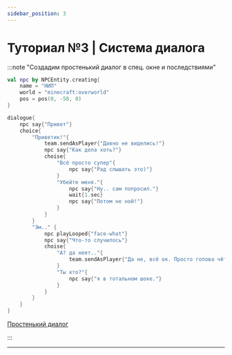 ```yaml
---
sidebar_position: 3
---
```


# Туториал №3 | Система диалога

:::note "Создадим простенький диалог в спец. окне и последствиями"

```kts
val npc by NPCEntity.creating{
    name = "НИП"
    world = "minecraft:overworld"
    pos = pos(0, -58, 0)
}

dialogue{
    npc say{"Привет"}
	choiсe{
		"Приветик!"{
			team.sendAsPlayer{"Давно не виделись!"}
			npc say{"Как дела хоть?"}
			choise{
				"Всё просто супер"{
					npc say{"Рад слышать это)"}
				}
				"Убейте меня."{
					npc say{"Ну.. сам попросил."}
					wait{1.sec}
					npc say{"Потом не ной!"}
				}
			}
		}
		"Эм.." {
			npc playLooped{"face-what"}
			npc say{"Что-то случилось"}
			choise{
				"А? да неет.."{
					team.sendAsPlayer{"Да не, всё ок. Просто голова чёт заболела"}
				}
				"Ты кто?"{
					npc say{"я в тотальном шоке."}
				}
			}
		}
	}
}
```
[Простенький диалог](https://youtu.be/nAaVP6g9pY0)

:::

---
